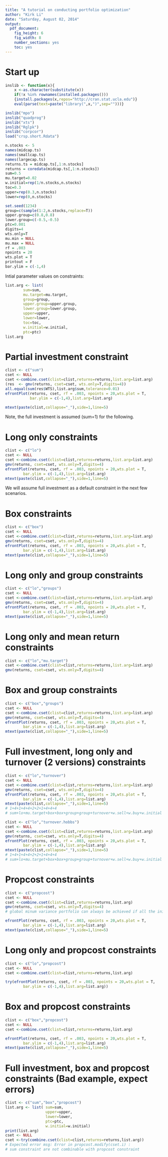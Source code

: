 ---
title: "A tutorial on conducting portfolio optimization"
author: "Kirk Li"
date: "Saturday, August 02, 2014"
output:
  pdf_document:
    fig_height: 6
    fig_width: 8
    number_sections: yes
    toc: yes
---

Start up
========

```{r,message=FALSE,results='hide',warning=FALSE}
inslib <- function(x){
    x <-as.character(substitute(x))
    if(!x %in% rownames(installed.packages())) 
    {install.packages(x,repos="http://cran.stat.ucla.edu")}
    eval(parse(text=paste("library(",x,")",sep="")))}

inslib("mpo")
inslib("quadprog")
inslib("xts")
inslib("Rglpk")
inslib("corpcor")
load("crsp.short.Rdata")
```

```{r}
n.stocks <- 5
names(midcap.ts)
names(smallcap.ts)
names(largecap.ts)
returns.ts = midcap.ts[,1:n.stocks]
returns = coredata(midcap.ts[,1:n.stocks])
sum=0.5
mu.target=0.02 
w.initial=rep(1/n.stocks,n.stocks) 
toc=0.3
upper=rep(0.3,n.stocks)
lower=rep(0,n.stocks)

set.seed(1234)
group=c(sample(1:2,n.stocks,replace=T))
upper.group=c(0.8,0.8)
lower.group=c(-0.5,-0.5)
ptc=0.001
digits=4
wts.only=T
mu.min = NULL 
mu.max = NULL 
rf = .003
npoints = 20
wts.plot = T 
printout = F
bar.ylim = c(-1,4)
```

Intial parameter values on constraints:

```{r}
list.arg <- list(
        sum=sum,
        mu.target=mu.target, 
        group=group, 
        upper.group=upper.group,
        lower.group=lower.group, 
        upper=upper, 
        lower=lower, 
        toc=toc, 
        w.initial=w.initial,
        ptc=ptc)    
list.arg
```

Partial investment constraint
========

```{r}
clist <- c("sum")
cset <- NULL
cset <-combine.cset(clist=clist,returns=returns,list.arg=list.arg)
(res  <- gmv(returns, cset=cset, wts.only=T,digits=4))
all.equal(sum(res$WTS),list.arg$sum,tolerance=0.01)
efrontPlot(returns, cset, rf = .003, npoints = 20,wts.plot = T, 
           bar.ylim = c(-1,4),list.arg=list.arg)

mtext(paste(clist,collapse="_"),side=1,line=5)
```

Note, the full investment is assumed (sum=1) for the following. 


Long only constraints
========

```{r}
clist <- c("lo")
cset <- NULL
cset <-combine.cset(clist=clist,returns=returns,list.arg=list.arg)
gmv(returns, cset=cset, wts.only=T,digits=4)
efrontPlot(returns, cset, rf = .003, npoints = 20,wts.plot = T,
        bar.ylim = c(-1,4),list.arg=list.arg)
mtext(paste(clist,collapse="_"),side=1,line=5)  
```


We will assume full investment as a default constraint in the next few scenarios. 

Box constraints
========

```{r}
clist <- c("box")
cset <- NULL
cset <-combine.cset(clist=clist,returns=returns,list.arg=list.arg)
gmv(returns, cset=cset, wts.only=T,digits=4)
efrontPlot(returns, cset, rf = .003, npoints = 20,wts.plot = T,
        bar.ylim = c(-1,4),list.arg=list.arg)
mtext(paste(clist,collapse="_"),side=1,line=5)

```


Long only and group constraints
========
```{r}
clist <- c("lo","groups")
cset <- NULL
cset <-combine.cset(clist=clist,returns=returns,list.arg=list.arg)
gmv(returns, cset=cset, wts.only=T,digits=4)
efrontPlot(returns, cset, rf = .003, npoints = 20,wts.plot = T,
        bar.ylim = c(-1,4),list.arg=list.arg)
mtext(paste(clist,collapse="_"),side=1,line=5)

```


Long only and mean return constraints
========

```{r}
clist <- c("lo","mu.target")
cset <-combine.cset(clist=clist,returns=returns,list.arg=list.arg)
gmv(returns, cset=cset, wts.only=T,digits=4)

```


Box and group constraints
========

```{r}
clist <- c("box","groups")
cset <- NULL
cset <-combine.cset(clist=clist,returns=returns,list.arg=list.arg)
gmv(returns, cset=cset, wts.only=T,digits=4)
efrontPlot(returns, cset, rf = .003, npoints = 20,wts.plot = T,
        bar.ylim = c(-1,4),list.arg=list.arg)
mtext(paste(clist,collapse="_"),side=1,line=5)

```


Full investment, long only and turnover (2 versions) constraints
========

```{r}
clist <- c("lo","turnover")
cset <- NULL
cset <-combine.cset(clist=clist,returns=returns,list.arg=list.arg)
gmv(returns, cset=cset, wts.only=T,digits=4)
efrontPlot(returns, cset, rf = .003, npoints = 20,wts.plot = T,
        bar.ylim = c(-1,4),list.arg=list.arg)
mtext(paste(clist,collapse="_"),side=1,line=5)
# 1+4+1+4+4+2+2+1+4+4+4  
# sum+lo+mu.target+box+box+group+group+turnover+w.sell+w.buy+w.initial

clist <- c("lo","turnover.hobbs")
cset <- NULL
cset <-combine.cset(clist=clist,returns=returns,list.arg=list.arg)
gmv(returns, cset=cset, wts.only=T,digits=4)
efrontPlot(returns, cset, rf = .003, npoints = 20,wts.plot = T,
        bar.ylim = c(-1,4),list.arg=list.arg)
mtext(paste(clist,collapse="_"),side=1,line=5)
# 1+4+1+4+4+2+2+1+4+4+4  
# sum+lo+mu.target+box+box+group+group+turnover+w.sell+w.buy+w.initial
```




Propcost constraints
========

```{r}
clist <- c("propcost")
cset <- NULL
cset <-combine.cset(clist=clist,returns=returns,list.arg)
gmv(returns, cset=cset, wts.only=T,digits=4)
# global minum variance portfolio can always be achieved if all the initial weights are consumed by proportional cost, hence the new weights all equals to zero. 

efrontPlot(returns, cset, rf = .003, npoints = 20,wts.plot = T,
        bar.ylim = c(-1,4),list.arg=list.arg)
mtext(paste(clist,collapse="_"),side=1,line=5)

```

Long only and propcost constraints
========

```{r,results='hold'}
clist <- c("lo","propcost")
cset <- NULL
cset <-combine.cset(clist=clist,returns=returns,list.arg)

try(efrontPlot(returns, cset, rf = .003, npoints = 20,wts.plot = T,
        bar.ylim = c(-1,4),list.arg=list.arg))

```

Box and propcost constraints
========

```{r}
clist <- c("box","propcost")
cset <- NULL
cset <-combine.cset(clist=clist,returns=returns,list.arg)

efrontPlot(returns, cset, rf = .003, npoints = 20,wts.plot = T,
        bar.ylim = c(-1,4),list.arg=list.arg)
mtext(paste(clist,collapse="_"),side=1,line=5)
```

Full investment, box and propcost constraints (Bad example, expect errors)
========

```{r,error=TRUE}
clist <- c("sum","box","propcost")
list.arg <- list( sum=sum,
                  upper=upper,
                  lower=lower,
                  ptc=ptc,
                  w.initial=w.initial)
print(list.arg)
cset <- NULL
cset <-try(combine.cset(clist=clist,returns=returns,list.arg))
# Expected error msg: Error in propcost.modify(cset.i) : 
# sum constraint are not combinable with propcost constraint
```
